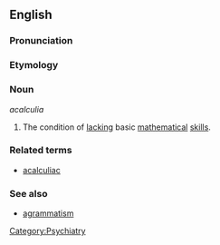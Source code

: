 ==English==

===Pronunciation===
{{pronstub}}

===Etymology===
{{etystub}}

===Noun===
''acalculia''

# The condition of [[lack|lacking]] basic [[mathematics|mathematical]] [[skill]]s.

===Related terms===
* [[acalculiac]]

===See also===
* [[agrammatism]]

[[Category:Psychiatry]]